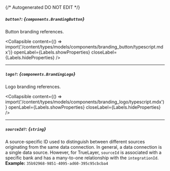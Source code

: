 {/* Autogenerated DO NOT EDIT  */}

##### `button?`: *{`components.BrandingButton`}*
Button branding references.

<Collapsible content={() => import('/content/types/models/components/branding_button/typescript.mdx')} openLabel={Labels.showProperties} closeLabel={Labels.hideProperties} />


---
##### `logo?`: *{`components.BrandingLogo`}*
Logo branding references.

<Collapsible content={() => import('/content/types/models/components/branding_logo/typescript.mdx')} openLabel={Labels.showProperties} closeLabel={Labels.hideProperties} />


---
##### `sourceId?`: *{`string`}*
A source\-specific ID used to distinguish between different sources originating from the same data connection. In general, a data connection is a single data source. However, for TrueLayer, `sourceId` is associated with a specific bank and has a many\-to\-one relationship with the `integrationId`.
<br/>
**Example:** `35b92968-9851-4095-ad60-395c95cbcba4`


